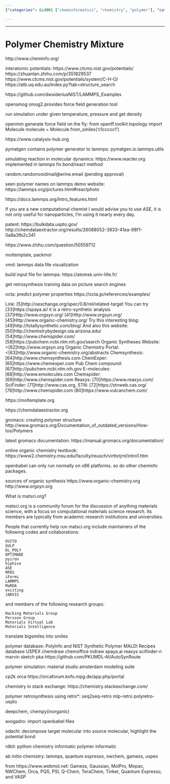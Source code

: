 ```yaml
---
{"categories": &id001 ["cheminformatics", "chemistry", "polymer"], "category": "Molecular dynamics simulations", "date": "2023-12-22 23:52:59", "description": "This article delves into the utilization of molecular dynamics simulations with tools such as pymatgen, lammps, and openFF. It discusses interatomic potentials and force field generation processes in organic chemistry. Additionally, it covers accessing density data from multiple sources.", "tags": *id001, "title": "Polymer Chemistry Mixture"}

---
```


------

# Polymer Chemistry Mixture

http://www.cheminfo.org/

interatomic potentials:
https://www.ctcms.nist.gov/potentials/
https://zhuanlan.zhihu.com/p/351829537
https://www.ctcms.nist.gov/potentials/system/C-H-O/
https://atb.uq.edu.au/index.py?tab=structure_search

https://github.com/dwsideriusNIST/LAMMPS_Examples

opensmog smog2.provides force field generation tool

run simulation under given temperature, pressure and get density

openmm
generate force field on the fly:
from openff.toolkit.topology import Molecule
molecule = Molecule.from_smiles('c1ccccc1')

https://www.catalysis-hub.org

pymatgen contains polymer generator to lammps:
pymatgen.io.lammps.utils 

simulating reaction in molecular dynamics:
https://www.reacter.org
implemented in lammps fix bond/react method

random.randomvoidmail@erine.email (pending approval)

seen polymer names on lammps demo website:
https://lammps.org/pictures.html#reactphoto

https://docs.lammps.org/Intro_features.html

If you are a new computational chemist I would advise you to use ASE, it is not only useful for nanoparticles, I'm using it nearly every day.

patent:
https://bulkdata.uspto.gov/
http://chemdataextractor.org/results/26088052-3833-41ea-98f1-0a8a3fb2c341

https://www.zhihu.com/question/50559712

moltemplate, packmol

vmd: lammps data file visualization

build input file for lammps:
https://atomsk.univ-lille.fr/

get retrosynthesis training data on picture search engines

octa: predict polymer properties
https://octa.jp/references/examples/

Link: [5]http://oexchange.org/spec/0.8/rel/related-target
   You can try [33]https://spaya.ai/ it is a retro-synthetic analysis
   [37]Http://www.orgsyn.org/
   [41]Http://www.orgsyn.org/
   [45]Http://www.organic-chemistry.org/
   Try this interesting blog: [49]http://totallysynthetic.com/blog/
   And also this website: [50]http://chemistrybydesign.oia.arizona.edu/
   [54]http://www.chemspider.com/ 
   [58]https://pubchem.ncbi.nlm.nih.gov/search
   Organic Syntheses Website: <[62]http://www.orgsyn.org
   Organic Chemistry Portal: <[63]http://www.organic-chemistry.org/abstracts
   Chemsynthesis: [64]http://www.chemsynthesis.com
   ChemExper: [65]https://www.chemexper.com
   Pub Chem compound: [67]http://pubchem.ncbi.nlm.nih.gov
   E-molecules: [68]http://www.emolecules.com
   Chemspider: [69]http://www.chemspider.com
   Reaxys: [70]https://www.reaxys.com/
   SciFinder: [71]http://www.cas.org,
   STN: [72]https://stnweb.cas.org/
   [76]http://www.chemspider.com
   [80]https://www.vulcanchem.com/


https://moltemplate.org

https://chemdataextractor.org

gromacs: creating polymer structure
http://www.gromacs.org/Documentation_of_outdated_versions/How-tos/Polymers

latest gromacs documentation:
https://manual.gromacs.org/documentation/

online organic chemistry textbook:
https://www2.chemistry.msu.edu/faculty/reusch/virttxtjml/intro1.htm

openbabel can only run normally on x86 platforms. so do other cheminfo packages.

sources of organic synthesis
https://www.organic-chemistry.org
http://www.orgsyn.org

What is matsci.org?

matsci.org is a community forum for the discussion of anything materials science, with a focus on computational materials science research. Its members are typically from academic research institutions and universities.

People that currently help run matsci.org include maintainers of the following codes and collaborations:

    OVITO
    GULP
    DL_POLY
    OPTIMADE
    pyiron
    hiphive
    ASE
    MPDS
    iFermi
    LAMMPS
    MaRDA
    exciting
    JARVIS

and members of the following research groups:

    Hacking Materials Group
    Persson Group
    Materials Virtual Lab
    Materials Intelligence

translate bigsmiles into smiles

polymer database:
PolyInfo and NIST Synthetic Polymer MALDI Recipes database
USPEX
chemdraw chemoffice indraw spaya.ai 
reaxys scifinder-n
marvin sketch pka
https://github.com/PKUMDL-AI/AutoSynRoute

polymer simulation:
material studio
amsterdam modeling suite

cp2k orca
https://orcaforum.kofo.mpg.de/app.php/portal

chemistry in stack exchange:
https://chemistry.stackexchange.com/

polymer retrosynthesis using retro*:
seq2seq-retro mlp-retro polyretro-uspto

deepchem, chempy(inorganic)

avogadro: import openbabel files

odachi: decompose target molecular into source molecular, highlight the potential bond

rdkit: python chemistry informatic
polymer informatic

ab initio chemistry:
lammps, quantum espresso, nwchem, gamess, uspex

from https://www.webmol.net:
Gamess, Gaussian, MolPro, Mopac, NWChem, Orca, PQS, PSI, Q-Chem, TeraChem, Tinker, Quantum Expresso, and VASP

